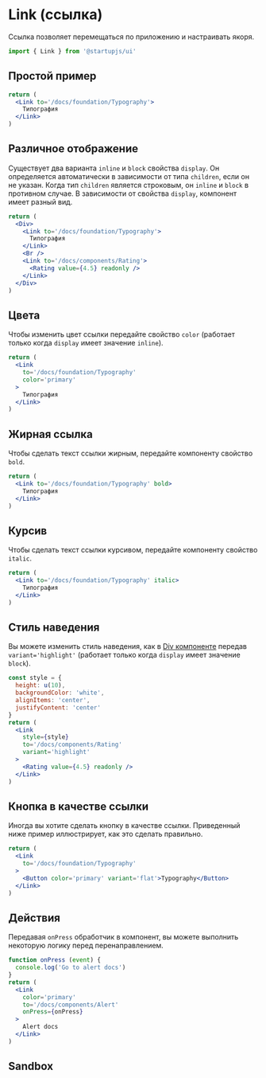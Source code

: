 
# Link (ссылка)

Ссылка позволяет перемещаться по приложению и настраивать якоря.

```jsx
import { Link } from '@startupjs/ui'
```

## Простой пример

```jsx example
return (
  <Link to='/docs/foundation/Typography'>
    Типография
  </Link>
)
```

## Различное отображение

Существует два варианта `inline` и `block` свойства `display`. Он определяется автоматически в зависимости от типа `children`, если он не указан. Когда тип `children` является строковым, он `inline` и `block` в противном случае. В зависимости от свойства `display`, компонент имеет разный вид.

```jsx example
return (
  <Div>
    <Link to='/docs/foundation/Typography'>
      Типография
    </Link>
    <Br />
    <Link to='/docs/components/Rating'>
      <Rating value={4.5} readonly />
    </Link>
  </Div>
)
```

## Цвета

Чтобы изменить цвет ссылки передайте свойство `color` (работает только когда `display` имеет значение `inline`).

```jsx example
return (
  <Link
    to='/docs/foundation/Typography'
    color='primary'
  >
    Типография
  </Link>
)
```

## Жирная ссылка

Чтобы сделать текст ссылки жирным, передайте компоненту свойство `bold`.

```jsx example
return (
  <Link to='/docs/foundation/Typography' bold>
    Типография
  </Link>
)
```

## Курсив

Чтобы сделать текст ссылки курсивом, передайте компоненту свойство `italic`.

```jsx example
return (
  <Link to='/docs/foundation/Typography' italic>
    Типография
  </Link>
)
```

## Стиль наведения

Вы можете изменить стиль наведения, как в [Div компоненте](/docs/components/Div) передав `variant='highlight'` (работает только когда `display` имеет значение `block`).

```jsx example
const style = {
  height: u(10),
  backgroundColor: 'white',
  alignItems: 'center',
  justifyContent: 'center'
}
return (
  <Link
    style={style}
    to='/docs/components/Rating'
    variant='highlight'
  >
    <Rating value={4.5} readonly />
  </Link>
)
```

## Кнопка в качестве ссылки

Иногда вы хотите сделать кнопку в качестве ссылки. Приведенный ниже пример иллюстрирует, как это сделать правильно.

```jsx example
return (
  <Link
    to='/docs/foundation/Typography'
  >
    <Button color='primary' variant='flat'>Typography</Button>
  </Link>
)
```

## Действия

Передавая `onPress` обработчик в компонент, вы можете выполнить некоторую логику перед перенаправлением.

```jsx example
function onPress (event) {
  console.log('Go to alert docs')
}
return (
  <Link
    color='primary'
    to='/docs/components/Alert'
    onPress={onPress}
  >
    Alert docs
  </Link>
)
```

## Sandbox

<Sandbox Component={Link} />
